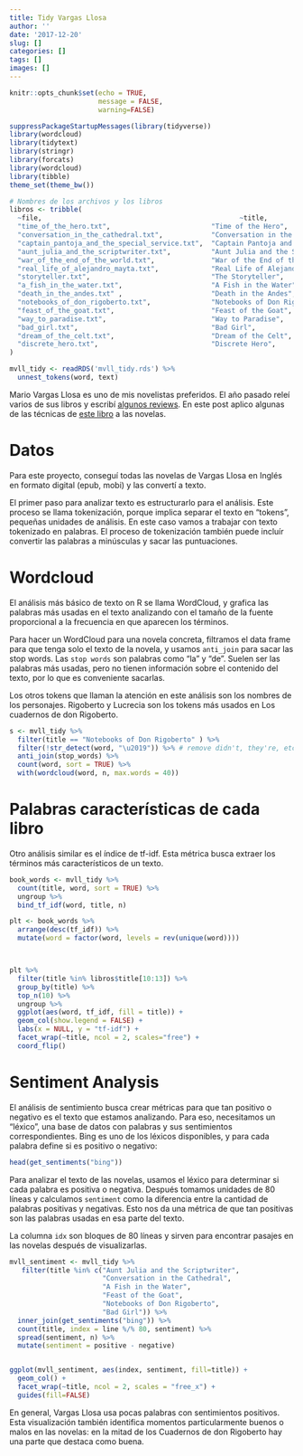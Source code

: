 ```yaml
---
title: Tidy Vargas Llosa
author: ''
date: '2017-12-20'
slug: []
categories: []
tags: []
images: []
---
```

```r
knitr::opts_chunk$set(echo = TRUE, 
                      message = FALSE, 
                      warning=FALSE)

suppressPackageStartupMessages(library(tidyverse))
library(wordcloud)
library(tidytext)
library(stringr)
library(forcats)
library(wordcloud)
library(tibble)
theme_set(theme_bw())
```

```r
# Nombres de los archivos y los libros
libros <- tribble(
  ~file,                                                 ~title,                             ~year,
  "time_of_the_hero.txt",                         "Time of the Hero",                         1963,
  "conversation_in_the_cathedral.txt",            "Conversation in the Cathedral",            1969,
  "captain_pantoja_and_the_special_service.txt",  "Captain Pantoja and the Special Service",  1973,
  "aunt_julia_and_the_scriptwriter.txt",          "Aunt Julia and the Scriptwriter",          1977,
  "war_of_the_end_of_the_world.txt",              "War of the End of the World",              1981,
  "real_life_of_alejandro_mayta.txt",             "Real Life of Alejandro Mayta",             1984 ,
  "storyteller.txt",                              "The Storyteller",                          1987 ,
  "a_fish_in_the_water.txt",                      "A Fish in the Water",                      1993,
  "death_in_the_andes.txt" ,                      "Death in the Andes",                       1994,
  "notebooks_of_don_rigoberto.txt",               "Notebooks of Don Rigoberto",               1997,
  "feast_of_the_goat.txt",                        "Feast of the Goat",                        2000,
  "way_to_paradise.txt",                          "Way to Paradise",                          2003,
  "bad_girl.txt",                                 "Bad Girl",                                 2006,
  "dream_of_the_celt.txt",                        "Dream of the Celt",                        2010,
  "discrete_hero.txt",                            "Discrete Hero",                            2013
)

mvll_tidy <- readRDS('mvll_tidy.rds') %>%
  unnest_tokens(word, text)
```

Mario Vargas Llosa es uno de mis novelistas preferidos. El año pasado releí varios de sus libros y escribí [algunos reviews](https://rlabuonora74.wordpress.com/). En este post aplico algunas de las técnicas de [este libro](https://www.tidytextmining.com/) a las novelas.

# Datos

Para este proyecto, conseguí todas las novelas de Vargas Llosa en Inglés en formato digital (epub, mobi) y las convertí a texto.

El primer paso para analizar texto es estructurarlo para el análisis. Este proceso se llama tokenización, porque implica separar el texto en "tokens", pequeñas unidades de análisis. En este caso vamos a trabajar con texto tokenizado en palabras. El proceso de tokenización también puede incluír convertir las palabras a minúsculas y sacar las puntuaciones.

# Wordcloud

El análisis más básico de texto on R se llama WordCloud, y grafica las palabras más usadas en el texto analizando con el tamaño de la fuente proporcional a la frecuencia en que aparecen los términos.

Para hacer un WordCloud para una novela concreta, filtramos el data frame para que tenga solo el texto de la novela, y usamos `anti_join` para sacar las stop words. Las `stop words` son palabras como "la" y "de". Suelen ser las palabras más usadas, pero no tienen información sobre el contenido del texto, por lo que es conveniente sacarlas.

Los otros tokens que llaman la atención en este análisis son los nombres de los personajes. Rigoberto y Lucrecia son los tokens más usados en Los cuadernos de don Rigoberto.





```r

s <- mvll_tidy %>% 
  filter(title == "Notebooks of Don Rigoberto" ) %>%
  filter(!str_detect(word, "\u2019")) %>% # remove didn't, they're, etc.
  anti_join(stop_words) %>%
  count(word, sort = TRUE) %>% 
  with(wordcloud(word, n, max.words = 40))

```
 
# Palabras características de cada libro


Otro análisis similar es el índice de tf-idf. Esta métrica busca extraer los términos más característicos de un texto. 

```r
book_words <- mvll_tidy %>%
  count(title, word, sort = TRUE) %>%
  ungroup %>%
  bind_tf_idf(word, title, n)

plt <- book_words %>%
  arrange(desc(tf_idf)) %>%
  mutate(word = factor(word, levels = rev(unique(word))))



plt %>%
  filter(title %in% libros$title[10:13]) %>%
  group_by(title) %>%
  top_n(10) %>%
  ungroup %>%
  ggplot(aes(word, tf_idf, fill = title)) +
  geom_col(show.legend = FALSE) +
  labs(x = NULL, y = "tf-idf") + 
  facet_wrap(~title, ncol = 2, scales="free") + 
  coord_flip()

```

# Sentiment Analysis

El análisis de sentimiento busca crear métricas para que tan positivo o negativo es el texto que estamos analizando.  Para eso, necesitamos un "léxico", una base de datos con palabras y sus sentimientos correspondientes. Bing es uno de los léxicos disponibles, y para cada palabra define si es positivo o negativo:

```r
head(get_sentiments("bing"))
```

Para analizar el texto de las novelas, usamos el léxico para determinar si cada palabra es positiva o negativa. Después tomamos unidades de 80 líneas y calculamos `sentiment` como la diferencia entre la cantidad de palabras positivas y negativas. Esto nos da una métrica de que tan positivas son las palabras usadas en esa parte del texto.

La columna `idx` son bloques de 80 líneas y sirven para encontrar pasajes en las novelas después de visualizarlas.


```r

mvll_sentiment <- mvll_tidy %>% 
   filter(title %in% c("Aunt Julia and the Scriptwriter",
                       "Conversation in the Cathedral",
                       "A Fish in the Water",
                       "Feast of the Goat",
                       "Notebooks of Don Rigoberto",
                       "Bad Girl")) %>%
  inner_join(get_sentiments("bing")) %>% 
  count(title, index = line %/% 80, sentiment) %>%
  spread(sentiment, n) %>%
  mutate(sentiment = positive - negative)


ggplot(mvll_sentiment, aes(index, sentiment, fill=title)) + 
  geom_col() + 
  facet_wrap(~title, ncol = 2, scales = "free_x") + 
  guides(fill=FALSE)

```


En general, Vargas Llosa usa pocas palabras con sentimientos positivos. Esta visualización también identifica momentos particularmente buenos o malos en las novelas: en la mitad de los Cuadernos de don Rigoberto hay una parte que destaca como buena.


